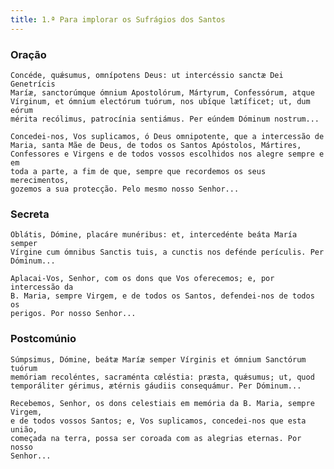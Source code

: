 ```yaml
---
title: 1.ª Para implorar os Sufrágios dos Santos
---
```


### Oração

<div class="side-by-side not-content">

    Concéde, quǽsumus, omnípotens Deus: ut intercéssio sanctæ Dei Genetrícis
    Maríæ, sanctorúmque ómnium Apostolórum, Mártyrum, Confessórum, atque
    Vírginum, et ómnium electórum tuórum, nos ubíque lætíficet; ut, dum eórum
    mérita recólimus, patrocínia sentiámus. Per eúndem Dóminum nostrum...

    Concedei-nos, Vos suplicamos, ó Deus omnipotente, que a intercessão de
    Maria, santa Mãe de Deus, de todos os Santos Apóstolos, Mártires,
    Confessores e Virgens e de todos vossos escolhidos nos alegre sempre e em
    toda a parte, a fim de que, sempre que recordemos os seus merecimentos,
    gozemos a sua protecção. Pelo mesmo nosso Senhor...

</div>

### Secreta

<div class="side-by-side not-content">

    Oblátis, Dómine, placáre munéribus: et, intercedénte beáta María semper
    Vírgine cum ómnibus Sanctis tuis, a cunctis nos defénde perículis. Per
    Dóminum...

    Aplacai-Vos, Senhor, com os dons que Vos oferecemos; e, por intercessão da
    B. Maria, sempre Virgem, e de todos os Santos, defendei-nos de todos os
    perigos. Por nosso Senhor...

</div>

### Postcomúnio

<div class="side-by-side not-content">

    Súmpsimus, Dómine, beátæ Maríæ semper Vírginis et ómnium Sanctórum tuórum
    memóriam recoléntes, sacraménta cœléstia: præsta, quǽsumus; ut, quod
    temporáliter gérimus, ætérnis gáudiis consequámur. Per Dóminum...

    Recebemos, Senhor, os dons celestiais em memória da B. Maria, sempre Virgem,
    e de todos vossos Santos; e, Vos suplicamos, concedei-nos que esta união,
    começada na terra, possa ser coroada com as alegrias eternas. Por nosso
    Senhor...

</div>
